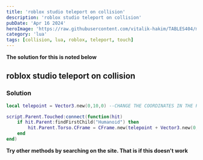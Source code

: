 ```yaml
---
title: 'roblox studio teleport on collision'
description: 'roblox studio teleport on collision'
pubDate: 'Apr 16 2024'
heroImage: 'https://raw.githubusercontent.com/vitalik-hakim/TABLES404/main/error_b/lua.png'
category: 'lua'
tags: [collision, lua, roblox, teleport, touch]
---
```


**The solution for this is noted below**

## roblox studio teleport on collision

### Solution

```lua
local telepoint = Vector3.new(0,10,0) --CHANGE THE COORDINATES IN THE PARENTHESIS TO WHAT YOU WANT!

script.Parent.Touched:connect(function(hit)
	if hit.Parent:findFirstChild("Humanoid") then
		hit.Parent.Torso.CFrame = CFrame.new(telepoint + Vector3.new(0,3,0))
	end
end)
```

**Try other methods by searching on the site. That is if this doesn't work**
